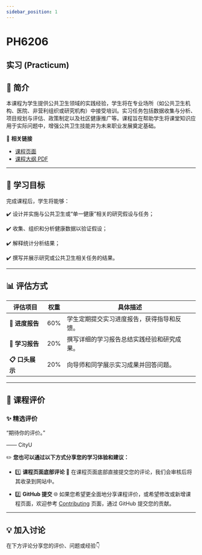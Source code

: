 ```yaml
---
sidebar_position: 1
---
```


# PH6206
## 实习 (Practicum)

## **📘 简介**
本课程为学生提供公共卫生领域的实践经验，学生将在专业场所（如公共卫生机构、医院、非营利组织或研究机构）中接受培训。实习任务包括数据收集与分析、项目规划与评估、政策制定以及社区健康推广等。课程旨在帮助学生将课堂知识应用于实际问题中，增强公共卫生技能并为未来职业发展奠定基础。

🔗 **相关链接**
- [课程页面](https://www.cityu.edu.hk/catalogue/pg/202425/course/PH6206.htm)
- [课程大纲 PDF](https://www.cityu.edu.hk/catalogue/pg/202425/course/PH6206.pdf)

---

## **🎯 学习目标**

完成课程后，学生将能够：

✔️ 设计并实施与公共卫生或“单一健康”相关的研究假设与任务；

✔️ 收集、组织和分析健康数据以验证假设；

✔️ 解释统计分析结果；

✔️ 撰写并展示研究或公共卫生相关任务的结果。

---

## **📊 评估方式**

| **评估项目**          | **权重** | **具体描述**                                                                                       |
|----------------------|---------|---------------------------------------------------------------------------------------------------|
| **📂 进度报告**       | 60%      | 学生定期提交实习进度报告，获得指导和反馈。                                                             |
| **📂 学习报告**       | 20%      | 撰写详细的学习报告总结实践经验和研究成果。                                                             |
| **📋 口头展示**       | 20%      | 向导师和同学展示实习成果并回答问题。                                                                   |

---

## **💬 课程评价**

### ✨ **精选评价**
<div className={commentStyles.commentBox}>
    <p className={commentStyles.commentText}>
        “期待你的评价。”
    </p>
    <p className={commentStyles.commentAuthor}>—— CityU</p>
</div>

✏️ **您也可以通过以下方式分享您的学习体验和建议：**

- 1️⃣ **课程页面底部评论**
💬 在课程页面底部直接提交您的评论，我们会审核后将其收录到网站中。

- 2️⃣ **GitHub 提交**
🌐 如果您希望更全面地分享课程评价，或希望修改或新增课程页面，欢迎参考 [Contributing](https://penjc.github.io/CityU/contributing) 页面，通过 GitHub 提交您的贡献。

---

## **💡 加入讨论**

在下方评论分享您的评价、问题或经验👇
<Utterances />